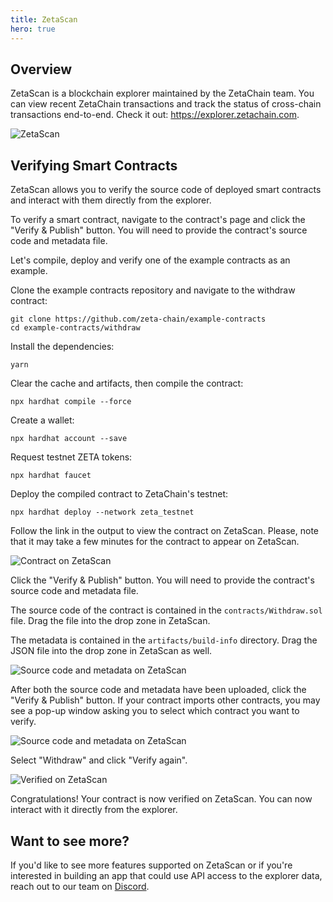 ```yaml
---
title: ZetaScan
hero: true
---
```


## Overview

ZetaScan is a blockchain explorer maintained by the ZetaChain team. You can view
recent ZetaChain transactions and track the status of cross-chain transactions
end-to-end. Check it out: https://explorer.zetachain.com.

![ZetaScan](/img/graphs/zeta-scan-screen-capture.jpg)

## Verifying Smart Contracts

ZetaScan allows you to verify the source code of deployed smart contracts and
interact with them directly from the explorer.

To verify a smart contract, navigate to the contract's page and click the
"Verify & Publish" button. You will need to provide the contract's source code
and metadata file.

Let's compile, deploy and verify one of the example contracts as an example.

Clone the example contracts repository and navigate to the withdraw contract:

```
git clone https://github.com/zeta-chain/example-contracts
cd example-contracts/withdraw
```

Install the dependencies:

```
yarn
```

Clear the cache and artifacts, then compile the contract:

```
npx hardhat compile --force
```

Create a wallet:

```
npx hardhat account --save
```

Request testnet ZETA tokens:

```
npx hardhat faucet
```

Deploy the compiled contract to ZetaChain's testnet:

```
npx hardhat deploy --network zeta_testnet
```

Follow the link in the output to view the contract on ZetaScan. Please, note
that it may take a few minutes for the contract to appear on ZetaScan.

![Contract on ZetaScan](/img/graphs/zeta-scan-contract.jpg)

Click the "Verify & Publish" button. You will need to provide the contract's
source code and metadata file.

The source code of the contract is contained in the `contracts/Withdraw.sol`
file. Drag the file into the drop zone in ZetaScan.

The metadata is contained in the `artifacts/build-info` directory. Drag the JSON
file into the drop zone in ZetaScan as well.

![Source code and metadata on ZetaScan](/img/graphs/zeta-scan-files.jpg)

After both the source code and metadata have been uploaded, click the "Verify &
Publish" button. If your contract imports other contracts, you may see a pop-up
window asking you to select which contract you want to verify.

![Source code and metadata on ZetaScan](/img/graphs/zeta-scan-select-contract.jpg)

Select "Withdraw" and click "Verify again".

![Verified on ZetaScan](/img/graphs/zeta-scan-verified.jpg)

Congratulations! Your contract is now verified on ZetaScan. You can now interact
with it directly from the explorer.

## Want to see more?

If you'd like to see more features supported on ZetaScan or if you're interested
in building an app that could use API access to the explorer data, reach out to
our team on [Discord](https://discord.com/invite/kjQBqcZtnh).
